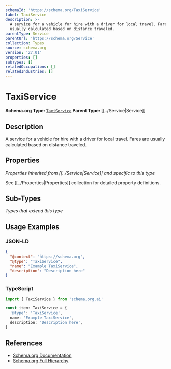 ```yaml
---
schemaId: 'https://schema.org/TaxiService'
label: TaxiService
description: >-
  A service for a vehicle for hire with a driver for local travel. Fares are
  usually calculated based on distance traveled.
parentType: Service
parentUrl: 'https://schema.org/Service'
collection: Types
source: schema.org
version: '27.01'
properties: []
subTypes: []
relatedOccupations: []
relatedIndustries: []
---
```

# TaxiService

**Schema.org Type:** [`TaxiService`](https://schema.org/TaxiService)
**Parent Type:** [[../Service|Service]]

## Description

A service for a vehicle for hire with a driver for local travel. Fares are usually calculated based on distance traveled.

## Properties

*Properties inherited from [[../Service|Service]] and specific to this type*

See [[../Properties|Properties]] collection for detailed property definitions.

## Sub-Types

*Types that extend this type*

## Usage Examples

### JSON-LD

```json
{
  "@context": "https://schema.org",
  "@type": "TaxiService",
  "name": "Example TaxiService",
  "description": "Description here"
}
```

### TypeScript

```typescript
import { TaxiService } from 'schema.org.ai'

const item: TaxiService = {
  '@type': 'TaxiService',
  name: 'Example TaxiService',
  description: 'Description here',
}
```

## References

- [Schema.org Documentation](https://schema.org/TaxiService)
- [Schema.org Full Hierarchy](https://schema.org/docs/full.html)
